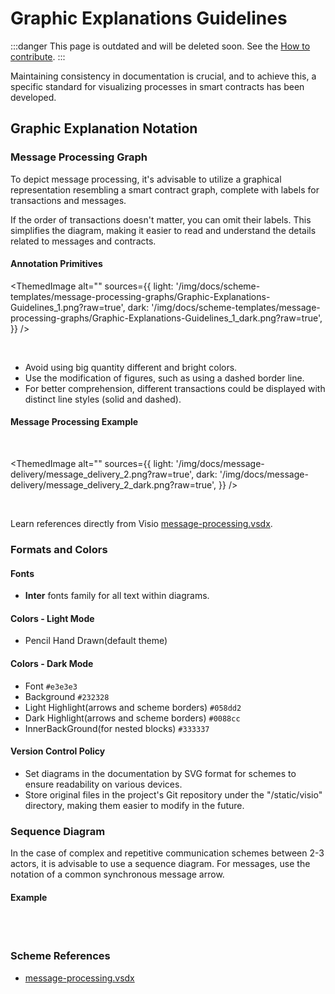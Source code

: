 

# Graphic Explanations Guidelines

:::danger
This page is outdated and will be deleted soon.
See the [How to contribute](/v3/contribute/).
:::

Maintaining consistency in documentation is crucial, and to achieve this, a specific standard for visualizing processes in smart contracts has been developed.

## Graphic Explanation Notation

### Message Processing Graph

To depict message processing, it's advisable to utilize a graphical representation resembling a smart contract graph, complete with labels for transactions and messages.

If the order of transactions doesn't matter, you can omit their labels. This simplifies the diagram, making it easier to read and understand the details related to messages and contracts.

#### Annotation Primitives

<ThemedImage
  alt=""
  sources={{
   light: '/img/docs/scheme-templates/message-processing-graphs/Graphic-Explanations-Guidelines_1.png?raw=true',
   dark: '/img/docs/scheme-templates/message-processing-graphs/Graphic-Explanations-Guidelines_1_dark.png?raw=true',
  }}
/>

<br />

* Avoid using big quantity different and bright colors.
* Use the modification of figures, such as using a dashed border line.
* For better comprehension, different transactions could be displayed with distinct line styles (solid and dashed).

#### Message Processing Example

<br />

<ThemedImage
  alt=""
  sources={{
   light: '/img/docs/message-delivery/message_delivery_2.png?raw=true',
   dark: '/img/docs/message-delivery/message_delivery_2_dark.png?raw=true',
  }}
/>

<br />

Learn references directly from Visio [message-processing.vsdx](/schemes-visio/message_processing.vsdx).

### Formats and Colors

#### Fonts

* **Inter** fonts family  for all text within diagrams.

#### Colors - Light Mode

* Pencil Hand Drawn(default theme)

#### Colors - Dark Mode

* Font `#e3e3e3`
* Background `#232328`
* Light Highlight(arrows and scheme borders) `#058dd2`
* Dark Highlight(arrows and scheme borders) `#0088cc`
* InnerBackGround(for nested blocks) `#333337`

#### Version Control Policy

* Set diagrams in the documentation by SVG format for schemes to ensure readability on various devices.
* Store original files in the project's Git repository under the "/static/visio" directory, making them easier to modify in the future.

### Sequence Diagram

In the case of complex and repetitive communication schemes between 2-3 actors, it is advisable to use a sequence diagram. For messages, use the notation of a common synchronous message arrow.

#### Example

<br />

<div class="text--center">
  <ThemedImage
    alt=""
    sources={{
     light: '/img/docs/message-delivery/message_delivery_7.png?raw=true',
     dark: '/img/docs/message-delivery/message_delivery_7_dark.png?raw=true',
    }}
  />
</div>

<br />

### Scheme References

* [message-processing.vsdx](/schemes-visio/message_processing.vsdx)

<Feedback />
